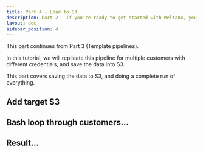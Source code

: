 ```yaml
---
title: Part 4 - Load to S3
description: Part 2 - If you're ready to get started with Meltano, you've come to the right place!
layout: doc
sidebar_position: 4
---
```


This part continues from Part 3 (Template pipelines).


In this tutorial, we will replicate this pipeline for multiple customers with different credentials, and save the data into S3.

This part covers saving the data to S3, and doing a complete run of everything.


## Add target S3

## Bash loop through customers...

## Result...
